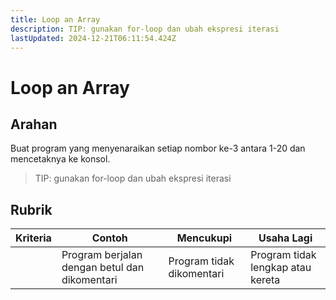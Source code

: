 ```yaml
---
title: Loop an Array
description: TIP: gunakan for-loop dan ubah ekspresi iterasi
lastUpdated: 2024-12-21T06:11:54.424Z
---
```


# Loop an Array

## Arahan 

Buat program yang menyenaraikan setiap nombor ke-3 antara 1-20 dan mencetaknya ke konsol.

> TIP: gunakan for-loop dan ubah ekspresi iterasi

## Rubrik

| Kriteria | Contoh                              | Mencukupi                | Usaha Lagi             |
| -------- | --------------------------------------- | ------------------------ | ------------------------------ |
|          | Program berjalan dengan betul dan dikomentari | Program tidak dikomentari | Program tidak lengkap atau kereta |
